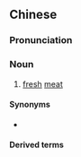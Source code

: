 {{also|鲜肉}}
==Chinese==
{{zh-forms|s=鲜肉}}

===Pronunciation===
{{zh-pron
|m=xiānròu,er=y
|c=sin1 juk6
|h=
|cat=n
}}

===Noun===
{{zh-noun}}

# [[fresh]] [[meat]] {{zh-mw|m:塊}}

====Synonyms====
* {{qualifier|Hakka}} {{zh-l|萋肉|chhî-ngiuk}}

====Derived terms====
{{zh-der|小鮮肉}}